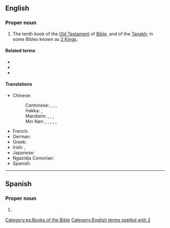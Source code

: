 ==English==
{{book of the Bible|Books of Samuel}}

===Proper noun===
{{en-proper noun}}

# {{lb|en|biblical}} The tenth book of the [[Old Testament]] of [[Bible]], and of the [[Tanakh]]; in some Bibles known as [[2 Kings]].

====Related terms====
* {{l|en|Kgs}}
* {{l|en|2 Kgs}}
* {{l|en|2 Sam.}}

====Translations====
{{trans-top|book of the Bible}}
* Chinese:
*: Cantonese: {{t|yue|撒母耳記下|sc=Hani}}, {{t|yue|撒母耳记下|tr=saat3 mou5 ji5 gei3 haa6|sc=Hani}}, {{t|yue|撒慕爾紀下|sc=Hani}}, {{t|yue|撒慕尔纪下|tr=saat3 mou6 ji5 gei2 haa6|sc=Hani}} {{qualifier|Catholic}}
*: Hakka: {{t|hak|撒母耳記下|sc=Hani}}, {{t|hak|撒母耳记下|tr=Sat-mû-ngí-ki Ha|sc=Hani}}
*: Mandarin: {{t+|cmn|撒母耳記下|sc=Hani}}, {{t+|cmn|撒母耳记下|tr=Sǎmǔ'ěrjì Xià|sc=Hani}}, {{t|cmn|撒慕爾紀下|sc=Hani}}, {{t|cmn|撒慕尔纪下|tr=Sǎmù'ěrjì Xià|sc=Hani}} {{qualifier|Catholic}}
*: Min Nan: {{t|nan|撒母耳記下卷|sc=Hani}}, {{t|nan|撒母耳记下卷|tr=Sat-bó͘-ní Kì Hā-koàn, Sat-bó͘-jí Kì Hā-koàn|sc=Hani}}, {{t|nan|撒母耳記下|sc=Hani}}, {{t|nan|撒母耳记下|tr=Sat-bó͘-ní Kì Hā, Sat-bó͘-jí Kì Hā|sc=Hani}}, {{t|nan|撒慕爾紀下}}, {{t|nan|撒慕尔纪下|tr=Sat-bō͘-ní-kí hā}} {{qualifier|Catholic}}
{{trans-mid}}
* French: {{t|fr|2 Samuel}}
* German: {{t|de|2 Samuel}}
* Greek: {{t|el|Β' Σαμουήλ}}
* Irish: {{t|ga|Dara Leabhar Shamúéil|m}}, {{t|ga|2 Samúéil|m}}
* Japanese: {{t|ja|サムエル記下|tr=samueru kige|sc=Jpan}}
* Ngazidja Comorian: {{t|zdj|2 Samweli}}
* Spanish: {{t|es|2 Samuel|m}}
{{trans-bottom}}

----

==Spanish==

===Proper noun===
{{es-proper noun|m}}

# {{lb|es|bible}} {{l|en|2 Samuel}} {{gloss|the book of the Bible}}

[[Category:es:Books of the Bible]]
[[Category:English terms spelled with 2]]